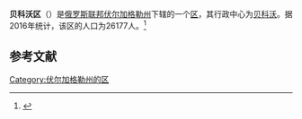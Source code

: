 {{Infobox Settlement
| official_name = 贝科沃区
| native_name = Быковский район
| image_flag =  Flag of Bykovsky rayon (Volgograd oblast).png 
| image_shield =  COA of Bykovsky district - 2009 - with a crown.png 
| image_map =  Volgogradskaya_oblast_Bykovsky_rayon.png 
| settlement_type = [[区_(苏联)|区]]
| subdivision_type = [[国家|国家]]
| subdivision_type1 = [[州_(俄罗斯)|州]]
| subdivision_name = {{RUS}}
| subdivision_name1 = [[伏尔加格勒州|伏尔加格勒州]]
| seat_type = 行政中心
| seat = [[贝科沃_(伏尔加格勒州)|贝科沃]]
| population_as_of=2016
| population_footnotes = <ref name=stat />
| population_total = 26177
| timezone = [[莫斯科时间|MSK]]
| utc_offset = +3
}}
'''贝科沃区'''（{{lang-ru|Быковский район}}）是[[俄罗斯联邦|俄罗斯联邦]][[伏尔加格勒州|伏尔加格勒州]]下辖的一个[[区_(苏联)|区]]，其行政中心为[[贝科沃_(伏尔加格勒州)|贝科沃]]。据2016年统计，该区的人口为26177人。<ref name=stat>{{cite web | url = http://www.gks.ru/free_doc/doc_2016/bul_dr/mun_obr2016.rar | title = Численность населения Российской Федерации по муниципальным образованиям на 1 января 2016 года | language = ru | accessdate = 2016-12-18 | archive-date = 2019-05-13 | archive-url = https://web.archive.org/web/20190513150350/http://www.gks.ru/free_doc/doc_2016/bul_dr/mun_obr2016.rar | dead-url = no }}</ref>

== 参考文献 ==
{{reflist}}

{{Russia-stub}}

[[Category:伏尔加格勒州的区|Category:伏尔加格勒州的区]]